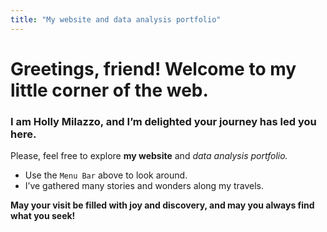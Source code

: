 ```yaml
---
title: "My website and data analysis portfolio"
---
```


# Greetings, friend! Welcome to my little corner of the web.

### I am Holly Milazzo, and I'm delighted your journey has led you here.

Please, feel free to explore **my website** and _data analysis portfolio._ 


*  Use the `Menu Bar` above to look around.
* I've gathered many stories and wonders along my travels.

**May your visit be filled with joy and discovery, and may you always find what you seek!**